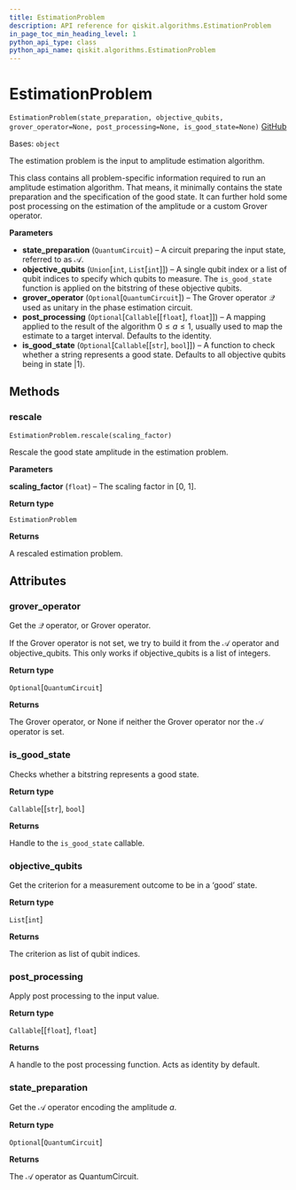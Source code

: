 ```yaml
---
title: EstimationProblem
description: API reference for qiskit.algorithms.EstimationProblem
in_page_toc_min_heading_level: 1
python_api_type: class
python_api_name: qiskit.algorithms.EstimationProblem
---
```


# EstimationProblem

<span id="qiskit.algorithms.EstimationProblem" />

`EstimationProblem(state_preparation, objective_qubits, grover_operator=None, post_processing=None, is_good_state=None)` [GitHub](https://github.com/qiskit/qiskit/tree/stable/0.19/qiskit/algorithms/amplitude_estimators/estimation_problem.py "view source code")

Bases: `object`

The estimation problem is the input to amplitude estimation algorithm.

This class contains all problem-specific information required to run an amplitude estimation algorithm. That means, it minimally contains the state preparation and the specification of the good state. It can further hold some post processing on the estimation of the amplitude or a custom Grover operator.

**Parameters**

*   **state\_preparation** (`QuantumCircuit`) – A circuit preparing the input state, referred to as $\mathcal{A}$.
*   **objective\_qubits** (`Union`\[`int`, `List`\[`int`]]) – A single qubit index or a list of qubit indices to specify which qubits to measure. The `is_good_state` function is applied on the bitstring of these objective qubits.
*   **grover\_operator** (`Optional`\[`QuantumCircuit`]) – The Grover operator $\mathcal{Q}$ used as unitary in the phase estimation circuit.
*   **post\_processing** (`Optional`\[`Callable`\[\[`float`], `float`]]) – A mapping applied to the result of the algorithm $0 \leq a \leq 1$, usually used to map the estimate to a target interval. Defaults to the identity.
*   **is\_good\_state** (`Optional`\[`Callable`\[\[`str`], `bool`]]) – A function to check whether a string represents a good state. Defaults to all objective qubits being in state $|1\rangle$.

## Methods

### rescale

<span id="qiskit.algorithms.EstimationProblem.rescale" />

`EstimationProblem.rescale(scaling_factor)`

Rescale the good state amplitude in the estimation problem.

**Parameters**

**scaling\_factor** (`float`) – The scaling factor in \[0, 1].

**Return type**

`EstimationProblem`

**Returns**

A rescaled estimation problem.

## Attributes

<span id="qiskit.algorithms.EstimationProblem.grover_operator" />

### grover\_operator

Get the $\mathcal{Q}$ operator, or Grover operator.

If the Grover operator is not set, we try to build it from the $\mathcal{A}$ operator and objective\_qubits. This only works if objective\_qubits is a list of integers.

**Return type**

`Optional`\[`QuantumCircuit`]

**Returns**

The Grover operator, or None if neither the Grover operator nor the $\mathcal{A}$ operator is set.

<span id="qiskit.algorithms.EstimationProblem.is_good_state" />

### is\_good\_state

Checks whether a bitstring represents a good state.

**Return type**

`Callable`\[\[`str`], `bool`]

**Returns**

Handle to the `is_good_state` callable.

<span id="qiskit.algorithms.EstimationProblem.objective_qubits" />

### objective\_qubits

Get the criterion for a measurement outcome to be in a ‘good’ state.

**Return type**

`List`\[`int`]

**Returns**

The criterion as list of qubit indices.

<span id="qiskit.algorithms.EstimationProblem.post_processing" />

### post\_processing

Apply post processing to the input value.

**Return type**

`Callable`\[\[`float`], `float`]

**Returns**

A handle to the post processing function. Acts as identity by default.

<span id="qiskit.algorithms.EstimationProblem.state_preparation" />

### state\_preparation

Get the $\mathcal{A}$ operator encoding the amplitude $a$.

**Return type**

`Optional`\[`QuantumCircuit`]

**Returns**

The $\mathcal{A}$ operator as QuantumCircuit.

